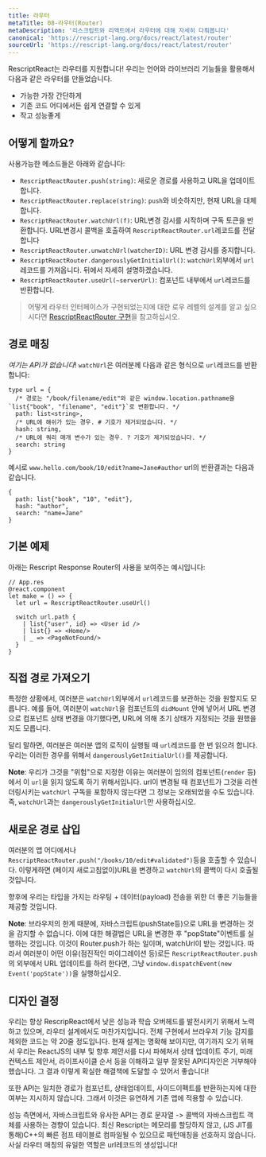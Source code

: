 ```yaml
---
title: 라우터
metaTitle: 08-라우터(Router)
metaDescription: '리스크립트와 리액트에서 라우터에 대해 자세히 다뤄봅니다'
canonical: 'https://rescript-lang.org/docs/react/latest/router'
sourceUrl: 'https://rescript-lang.org/docs/react/latest/router'
---
```


RescriptReact는 라우터를 지원합니다! 우리는 언어와 라이브러리 기능들을 활용해서 다음과 같은 라우터를 만들었습니다.

- 가능한 가장 간단하게
- 기존 코드 어디에서든 쉽게 연결할 수 있게
- 작고 성능좋게

## 어떻게 할까요?

사용가능한 메소드들은 아래와 같습니다:

- `RescriptReactRouter.push(string)`: 새로운 경로를 사용하고 URL을 업데이트합니다.
- `RescriptReactRouter.replace(string)`: `push`와 비슷하지만, 현재 URL을 대체합니다.
- `RescriptReactRouter.watchUrl(f)`: URL변경 감시를 시작하며 구독 토큰을 반환합니다. URL변경시 콜백을 호출하여 `RescriptReactRouter.url`레코드를 전달합니다
- `RescriptReactRouter.unwatchUrl(watcherID)`: URL 변경 감시를 중지합니다.
- `RescriptReactRouter.dangerouslyGetInitialUrl()`: `watchUrl`외부에서 `url`레코드를 가져옵니다. 뒤에서 자세히 설명하겠습니다.
- `RescriptReactRouter.useUrl(~serverUrl)`: 컴포넌트 내부에서 `url`레코드를 반환합니다.

> 어떻게 라우터 인터페이스가 구현되었는지에 대한 로우 레벨의 설계를 알고 싶으시다면 [RescriptReactRouter 구현](https://github.com/rescript-lang/rescript-react/blob/master/src/RescriptReactRouter.res)을 참고하십시오.

## 경로 매칭

_여기는 API가 없습니다_! `watchUrl`은 여러분께 다음과 같은 형식으로 `url`레코드를 반환합니다:

```reason
type url = {
  /* 경로는 "/book/filename/edit"와 같은 window.location.pathname을 `list{"book", "filename", "edit"}`로 변환합니다. */
  path: list<string>,
  /* URL에 해쉬가 있는 경우. # 기호가 제거되었습니다. */
  hash: string,
  /* URL에 쿼리 매개 변수가 있는 경우. ? 기호가 제거되었습니다. */
  search: string
}
```

예시로 `www.hello.com/book/10/edit?name=Jane#author` url의 반환결과는 다음과 같습니다.

```reason
{
  path: list{"book", "10", "edit"},
  hash: "author",
  search: "name=Jane"
}
```

## 기본 예제

아래는 Rescript Response Router의 사용을 보여주는 예시입니다:

```reason
// App.res
@react.component
let make = () => {
  let url = RescriptReactRouter.useUrl()

  switch url.path {
    | list{"user", id} => <User id />
    | list{} => <Home/>
    | _ => <PageNotFound/>
  }
}
```

## 직접 경로 가져오기

특정한 상황에서, 여러분은 `watchUrl`외부에서 `url`레코드를 보관하는 것을 원할지도 모릅니다. 예를 들어, 여러분이 `watchUrl`을 컴포넌트의 `didMount` 안에 넣어서 URL 변경으로 컴포넌트 상태 변경을 야기했다면, URL에 의해 초기 상태가 지정되는 것을 원했을지도 모릅니다.

달리 말하면, 여러분은 여러분 앱의 로직이 실행될 때 `url`레코드를 한 번 읽으려 합니다. 우리는 이러한 경우를 위해서 `dangerouslyGetInitialUrl()`를 제공합니다.

**Note**: 우리가 그것을 "위험"으로 지정한 이유는 여러분이 임의의 컴포넌트(`render` 등)에서 이 `url`을 읽지 않도록 하기 위해서입니다. url이 변경될 때 컴포넌트가 그것을 리렌더링시키는 `watchUrl` 구독을 포함하지 않는다면 그 정보는 오래되었을 수도 있습니다. 즉, `watchUrl`과는 `dangerouslyGetInitialUrl`만 사용하십시오.

## 새로운 경로 삽입

여러분의 앱 어디에서나 `RescriptReactRouter.push("/books/10/edit#validated")`등을 호출할 수 있습니다. 이렇게하면 (페이지 새로고침없이)URL을 변경하고 `watchUrl`의 콜백이 다시 호출될 것입니다.

향후에 우리는 타입을 가지는 라우팅 + 데이터(payload) 전송을 위한 더 좋은 기능들을 제공할 것입니다.

**Note**: 브라우저의 한계 때문에, 자바스크립트(pushState등)으로 URL을 변경하는 것을 감지할 수 없습니다. 이에 대한 해결법은 URL을 변경한 후 "popState"이벤트를 실행하는 것입니다. 이것이 Router.push가 하는 일이며, watchUrl이 받는 것입니다.
따라서 여러분이 어떤 이유(점진적인 마이그레이션 등)로든 `RescriptReactRouter.push`의 외부에서 URL 업데이트를 하려 한다면, 그냥 `window.dispatchEvent(new Event('popState'))`을 실행하십시오.

## 디자인 결정

우리는 항상 RescripReact에서 낮은 성능과 학습 오버헤드를 발전시키기 위해서 노력하고 있으며, 라우터 설계에서도 마찬가지입니다. 전체 구현에서 브라우저 기능 감지를 제외한 코드는 약 20줄 정도입니다. 현재 설계는 명확해 보이지만, 여기까지 오기 위해서 우리는 ReactJS의 내부 및 향후 제안서를 다시 파헤쳐서 상태 업데이트 주기, 미래 컨텍스트 제안서, 라이프사이클 순서 등을 이해하고 일부 잘못된 API디자인은 거부해야 했습니다. 그 결과 이렇게 확실한 해결책에 도달할 수 있어서 좋습니다!

또한 API는 일치한 경로가 컴포넌트, 상태업데이트, 사이드이펙트를 반환하는지에 대한 여부는 지시하지 않습니다. 그래서 이것은 유연하게 기존 앱에 적용할 수 있습니다.

성능 측면에서, 자바스크립트와 유사한 API는 경로 문자열 -> 콜백의 자바스크립트 객체를 사용하는 경향이 있습니다. 최신 Rescript는 메모리를 할당하지 않고, (JS JIT를 통해)C++의 빠른 점프 테이블로 컴파일될 수 있으므로 패턴매칭을 선호하지 않습니다. 사실 라우터 매칭의 유일한 역할은 url레코드의 생성입니다!
